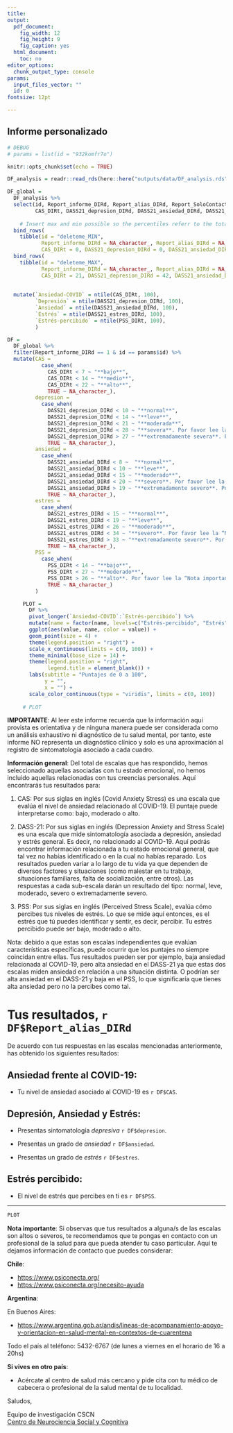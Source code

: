 ```yaml
---
title: 
output: 
  pdf_document: 
    fig_width: 12
    fig_height: 9
    fig_caption: yes
  html_document: 
    toc: no
editor_options: 
  chunk_output_type: console
params:
  input_files_vector: ""
  id: 0
fontsize: 12pt

---
```


\includegraphics{`r here::here("img/Logo_CSCN_mini.png")`}  

\vspace*{10pt}

## Informe personalizado  

\vspace*{8pt}

```r

# DEBUG
# params = list(id = "932komfr7o")

knitr::opts_chunk$set(echo = TRUE)

DF_analysis = readr::read_rds(here::here("outputs/data/DF_analysis.rds"))

DF_global =
  DF_analysis %>% 
  select(id, Report_informe_DIRd, Report_alias_DIRd, Report_SoloContacto_DIRd,
         CAS_DIRt, DASS21_depresion_DIRd, DASS21_ansiedad_DIRd, DASS21_estres_DIRd, PSS_DIRt) %>% 
  
    # Insert max and min possible so the percentiles referr to the total possible range
  bind_rows(
    tibble(id = "deleteme_MIN", 
           Report_informe_DIRd = NA_character_, Report_alias_DIRd = NA_character_, Report_SoloContacto_DIRd = NA_character_,
           CAS_DIRt = 0, DASS21_depresion_DIRd = 0, DASS21_ansiedad_DIRd = 0, DASS21_estres_DIRd = 0, PSS_DIRt = 0)) %>% 
  bind_rows(
    tibble(id = "deleteme_MAX", 
           Report_informe_DIRd = NA_character_, Report_alias_DIRd = NA_character_, Report_SoloContacto_DIRd = NA_character_,
           CAS_DIRt = 21, DASS21_depresion_DIRd = 42, DASS21_ansiedad_DIRd = 42, DASS21_estres_DIRd = 42, PSS_DIRt = 40)) %>% 
  
  
  mutate(`Ansiedad-COVID` = ntile(CAS_DIRt, 100),
         `Depresión` = ntile(DASS21_depresion_DIRd, 100),
         `Ansiedad` = ntile(DASS21_ansiedad_DIRd, 100),
         `Estrés` = ntile(DASS21_estres_DIRd, 100),
         `Estrés-percibido` = ntile(PSS_DIRt, 100),
         )

DF = 
  DF_global %>% 
  filter(Report_informe_DIRd == 1 & id == params$id) %>%
  mutate(CAS = 
           case_when(
             CAS_DIRt < 7 ~ "**bajo**",
             CAS_DIRt < 14 ~ "**medio**",
             CAS_DIRt < 22 ~ "**alto**",
             TRUE ~ NA_character_),
         depresion = 
           case_when(
             DASS21_depresion_DIRd < 10 ~ "**normal**",
             DASS21_depresion_DIRd < 14 ~ "**leve**",
             DASS21_depresion_DIRd < 21 ~ "**moderada**",
             DASS21_depresion_DIRd < 28 ~ "**severa**. Por favor lee la “Nota importante” al final del informe",
             DASS21_depresion_DIRd > 27 ~ "**extremadamente severa**. Por favor lee la “Nota importante” al final del informe",
             TRUE ~ NA_character_),
         ansiedad = 
           case_when(
             DASS21_ansiedad_DIRd < 8 ~  "**normal**",
             DASS21_ansiedad_DIRd < 10 ~ "**leve**",
             DASS21_ansiedad_DIRd < 15 ~ "**moderado**",
             DASS21_ansiedad_DIRd < 20 ~ "**severo**. Por favor lee la “Nota importante” al final del informe",
             DASS21_ansiedad_DIRd > 19 ~ "**extremadamente severo**. Por favor lee la “Nota importante” al final del informe",
             TRUE ~ NA_character_),
         estres = 
           case_when(
             DASS21_estres_DIRd < 15 ~ "**normal**",
             DASS21_estres_DIRd < 19 ~ "**leve**",
             DASS21_estres_DIRd < 26 ~ "**moderado**",
             DASS21_estres_DIRd < 34 ~ "**severo**. Por favor lee la “Nota importante” al final del informe",
             DASS21_estres_DIRd > 33 ~ "**extremadamente severo**. Por favor lee la “Nota importante” al final del informe",
             TRUE ~ NA_character_),
         PSS = 
           case_when(
             PSS_DIRt < 14 ~ "**bajo**",
             PSS_DIRt < 27 ~ "**moderado**",
             PSS_DIRt > 26 ~ "**alto**. Por favor lee la “Nota importante” al final del informe",
             TRUE ~ NA_character_)
         )

     PLOT =  
       DF %>% 
       pivot_longer(`Ansiedad-COVID`:`Estrés-percibido`) %>% 
       mutate(name = factor(name, levels=c("Estrés-percibido", "Estrés", "Ansiedad", "Depresión", "Ansiedad-COVID"))) %>%
       ggplot(aes(value, name, color = value)) +
       geom_point(size = 4) +
       theme(legend.position = "right") +
       scale_x_continuous(limits = c(0, 100)) +
       theme_minimal(base_size = 14) +
       theme(legend.position = "right",
             legend.title = element_blank()) +
       labs(subtitle = "Puntajes de 0 a 100",
            y = "",
            x = "") +
       scale_color_continuous(type = "viridis", limits = c(0, 100))
     
     # PLOT

```

**IMPORTANTE**: Al leer este informe recuerda que la información aquí provista es orientativa y de ninguna manera puede ser considerada como un análisis exhaustivo ni diagnóstico de tu salud mental, por tanto, este informe NO representa un diagnóstico clínico y solo es una aproximación al registro de sintomatología asociado a cada cuadro. 

**Información general**: Del total de escalas que has respondido, hemos seleccionado aquellas asociadas con tu estado emocional, no hemos incluido aquellas relacionadas con tus creencias personales. Aquí encontrarás tus resultados para:

1. CAS: Por sus siglas en inglés (Covid Anxiety Stress) es una escala que evalúa el nivel de ansiedad relacionado al COVID-19. El puntaje puede interpretarse como: bajo, moderado o alto. 

2. DASS-21: Por sus siglas en inglés (Depression Anxiety and Stress Scale) es una escala que mide sintomatología asociada a depresión, ansiedad y estrés general. Es decir, no relacionado al COVID-19. Aquí podrás encontrar información relacionada a tu estado emocional general, que tal vez no habías identificado o en la cual no habías reparado. Los resultados pueden variar a lo largo de tu vida ya que dependen de diversos factores y situaciones (como malestar en tu trabajo, situaciones familiares, falta de socialización, entre otros). Las respuestas a cada sub-escala darán un resultado del tipo: normal, leve, moderado, severo o extremadamente severo. 

3. PSS: Por sus siglas en inglés (Perceived Stress Scale), evalúa cómo percibes tus niveles de estrés. Lo que se mide aquí entonces, es el estrés que tú puedes identificar y sentir, es decir, percibir. Tu estrés percibido puede ser bajo, moderado o alto. 

Nota: debido a que estas son escalas independientes que evalúan características específicas, puede ocurrir que los puntajes no siempre coincidan entre ellas. Tus resultados pueden ser por ejemplo, baja ansiedad relacionada al COVID-19, pero alta ansiedad en el DASS-21 ya que estas dos escalas miden ansiedad en relación a una situación distinta. O podrían ser alta ansiedad en el DASS-21 y baja en el PSS, lo que significaría que tienes alta ansiedad pero no la percibes como tal.  

\newpage

# Tus resultados, `r DF$Report_alias_DIRd`    

De acuerdo con tus respuestas en las escalas mencionadas anteriormente, has obtenido los siguientes resultados: 


## Ansiedad frente al COVID-19:

- Tu nivel de ansiedad  asociado al COVID-19 es `r DF$CAS`.


## Depresión, Ansiedad y Estrés:

- Presentas sintomatología *depresiva* `r DF$depresion`. 

- Presentas un grado de *ansiedad* `r DF$ansiedad`.

- Presentas un grado de *estrés* `r DF$estres`.  


## Estrés percibido: 

- El nivel de estrés que percibes en ti es `r DF$PSS`. 


---   

\vspace*{10pt}


```r
PLOT
```

\newpage

**Nota importante**: Si observas que tus resultados a alguna/s de las escalas son altos o severos, te recomendamos que te pongas en contacto con un profesional de la salud para que pueda atender tu caso particular. Aquí te dejamos información de contacto que puedes considerar: 

\vspace*{10pt}

**Chile**:  

- [https://www.psiconecta.org/](https://www.psiconecta.org/)  
- [https://www.psiconecta.org/necesito-ayuda](https://www.psiconecta.org/necesito-ayuda)  

\vspace*{10pt}

**Argentina**:  

En Buenos Aires:  

- [https://www.argentina.gob.ar/andis/lineas-de-acompanamiento-apoyo-y-orientacion-en-salud-mental-en-contextos-de-cuarentena](https://www.argentina.gob.ar/andis/lineas-de-acompanamiento-apoyo-y-orientacion-en-salud-mental-en-contextos-de-cuarentena)   

Todo el país al teléfono: 5432-6767 (de lunes a viernes en el horario de 16 a 20hs)  

\vspace*{10pt}

**Si vives en otro país**: 

- Acércate al centro de salud más cercano y pide cita con tu médico de cabecera o profesional de la salud mental de tu localidad.  

\vspace*{15pt}




Saludos,

Equipo de investigación CSCN  
[Centro de Neurociencia Social y Cognitiva](cscn.uai.cl)